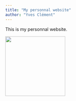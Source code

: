 ```yaml
---
title: "My personnal website"
author: "Yves Clément"
---
```


This is my personnal website.

![](images/profile.png){fig-alt="This is me" fig-align="right" width="5cm"}
